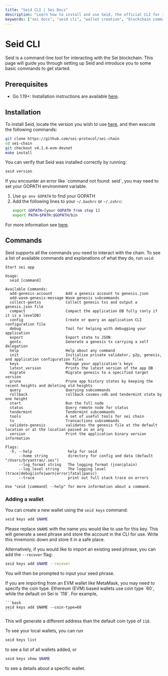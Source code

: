 ```yaml
---
title: "Seid CLI | Sei Docs"
description: "Learn how to install and use Seid, the official CLI for interacting with the Sei blockchain, including wallet creation and transaction commands."
keywords: ["sei docs", "seid cli", "wallet creation", "blockchain commands", "web3 docs"]
---
```



# Seid CLI

Seid is a command-line tool for interacting with the Sei blockchain. This page will guide you through setting up Seid and introduce you to some basic commands to get started.

## Prerequisites

- Go 1.19+: Installation instructions are available [here](https://go.dev/doc/install).

## Installation

To install Seid, locate the version you wish to use [here](https://github.com/sei-protocol/sei-chain/releases), and then execute the following commands:

```bash
git clone https://github.com/sei-protocol/sei-chain
cd sei-chain
git checkout v4.1.4-evm-devnet
make install
```

You can verify that Seid was installed correctly by running:

```bash
seid version
```

<Callout type="info">
  If you encounter an error like `command not found: seid`, you may need to set your GOPATH environment variable.

1. Use `go env GOPATH` to find your GOPATH
2. Add the following lines to your `~/.bashrc` or `~/.zshrc`:
   ```bash
   export GOPATH=[your GOPATH from step 1]
   export PATH=$PATH:$GOPATH/bin
   ```

For more information see [here](https://pkg.go.dev/cmd/go#hdr-GOPATH_environment_variable).

</Callout>

## Commands

Seid supports all the commands you need to interact with the chain. To see a list of available commands and explanations of what they do, run `seid`:

```plaintext
Start sei app

Usage:
  seid [command]

Available Commands:
  add-genesis-account      Add a genesis account to genesis.json
  add-wasm-genesis-message Wasm genesis subcommands
  collect-gentxs           Collect genesis txs and output a genesis.json file
  compact                  Compact the application DB fully (only if it is a levelDB)
  config                   Create or query an application CLI configuration file
  debug                    Tool for helping with debugging your application
  export                   Export state to JSON
  gentx                    Generate a genesis tx carrying a self delegation
  help                     Help about any command
  init                     Initialize private validator, p2p, genesis, and application configuration files
  keys                     Manage your application's keys
  latest_version           Prints the latest version of the app DB
  migrate                  Migrate genesis to a specified target version
  prune                    Prune app history states by keeping the recent heights and deleting old heights
  query                    Querying subcommands
  rollback                 rollback cosmos-sdk and tendermint state by one height
  start                    Run the full node
  status                   Query remote node for status
  tendermint               Tendermint subcommands
  tools                    A set of useful tools for sei chain
  tx                       Transactions subcommands
  validate-genesis         validates the genesis file at the default location or at the location passed as an arg
  version                  Print the application binary version information

Flags:
  -h, --help                help for seid
      --home string         directory for config and data (default "/Users/bryantran/.sei")
      --log_format string   The logging format (json|plain)
      --log_level string    The logging level (trace|debug|info|warn|error|fatal|panic)
      --trace               print out full stack trace on errors

Use "seid [command] --help" for more information about a command.
```

### Adding a wallet

You can create a new wallet using the `seid keys` command:

```bash
seid keys add $NAME
```

Please replace `$NAME` with the name you would like to use for this key. This will generate a seed phrase and store the account in the CLI for use. Write this mnemonic down and store it in a safe place.

Alternatively, if you would like to import an existing seed phrase, you can add the `--recover` flag:

```bash
seid keys add $NAME --recover
```

You will then be prompted to input your seed phrase.

<Callout type="warning">
    If you are importing from an EVM wallet like MetaMask, you may need to specify the coin type. Ethereum (EVM) based wallets use coin type `60`, while the default on Sei is `118`.
    For example,

    ```bash
    seid keys add $NAME --coin-type=60
    ```

This will generate a different address than the default coin type of `118`.

</Callout>

To see your local wallets, you can run

```bash
seid keys list
```
to see a list of all wallets added, or 

```bash
seid keys show $NAME
```

to see a details about a specific wallet.

### 